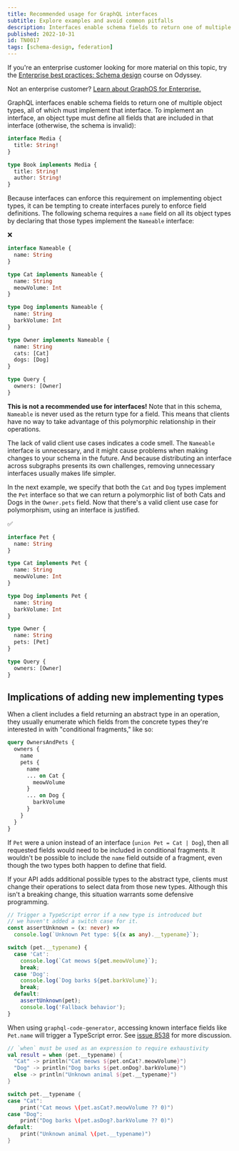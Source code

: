 ```yaml
---
title: Recommended usage for GraphQL interfaces
subtitle: Explore examples and avoid common pitfalls
description: Interfaces enable schema fields to return one of multiple object types. Explore examples and avoid common pitfalls in using interfaces.
published: 2022-10-31
id: TN0017
tags: [schema-design, federation]
---
```


<Tip>

If you're an enterprise customer looking for more material on this topic, try the [Enterprise best practices: Schema design](https://www.apollographql.com/tutorials/schema-design-best-practices) course on Odyssey.

Not an enterprise customer? [Learn about GraphOS for Enterprise.](/graphos/enterprise)

</Tip>

GraphQL interfaces enable schema fields to return one of multiple object types, all of which must implement that interface. To implement an interface, an object type must define all fields that are included in that interface (otherwise, the schema is invalid):

```graphql
interface Media {
  title: String!
}

type Book implements Media {
  title: String!
  author: String!
}
```

Because interfaces can enforce this requirement on implementing object types, it can be tempting to create interfaces purely to enforce field definitions. The following schema requires a `name` field on all its object types by declaring that those types implement the `Nameable` interface:

<p style="margin-bottom: 0;">❌</p>

```graphql
interface Nameable {
  name: String
}

type Cat implements Nameable {
  name: String
  meowVolume: Int
}

type Dog implements Nameable {
  name: String
  barkVolume: Int
}

type Owner implements Nameable {
  name: String
  cats: [Cat]
  dogs: [Dog]
}

type Query {
  owners: [Owner]
}
```

**This is not a recommended use for interfaces!** Note that in this schema, `Nameable` is never used as the return type for a field. This means that clients have no way to take advantage of this polymorphic relationship in their operations.

The lack of valid client use cases indicates a code smell. The `Nameable` interface is unnecessary, and it might cause problems when making changes to your schema in the future. And because distributing an interface across subgraphs presents its own challenges, removing unnecessary interfaces usually makes life simpler.

In the next example, we specify that both the `Cat` and `Dog` types implement the `Pet` interface so that we can return a polymorphic list of both Cats and Dogs in the `Owner.pets` field. Now that there's a valid client use case for polymorphism, using an interface is justified.

<p style="margin-bottom: 0;">✅</p>

```graphql
interface Pet {
  name: String
}

type Cat implements Pet {
  name: String
  meowVolume: Int
}

type Dog implements Pet {
  name: String
  barkVolume: Int
}

type Owner {
  name: String
  pets: [Pet]
}

type Query {
  owners: [Owner]
}
```

## Implications of adding new implementing types

When a client includes a field returning an abstract type in an operation, they usually enumerate which fields from the concrete types they're interested in with "conditional fragments," like so:

```graphql
query OwnersAndPets {
  owners {
    name
    pets {
      name
      ... on Cat {
        meowVolume
      }
      ... on Dog {
        barkVolume
      }
    }
  }
}
```

<Note>

If `Pet` were a union instead of an interface (`union Pet = Cat | Dog`), then all requested fields would need to be included in conditional fragments. It wouldn't be possible to include the `name` field outside of a fragment, even though the two types both happen to define that field.

</Note>

If your API adds additional possible types to the abstract type, clients must change their operations to select data from those new types. Although this isn't a breaking change, this situation warrants some defensive programming.

```ts
// Trigger a TypeScript error if a new type is introduced but
// we haven't added a switch case for it.
const assertUnknown = (x: never) =>
  console.log(`Unknown Pet type: ${(x as any).__typename}`);

switch (pet.__typename) {
  case 'Cat':
    console.log(`Cat meows ${pet.meowVolume}`);
    break;
  case 'Dog':
    console.log(`Dog barks ${pet.barkVolume}`);
    break;
  default:
    assertUnknown(pet);
    console.log('Fallback behavior');
}
```

<Note>

When using `graphql-code-generator`, accessing known interface fields like `Pet.name` will trigger a TypeScript error. See [issue 8538](https://github.com/dotansimha/graphql-code-generator/issues/8538) for more discussion.

</Note>

```kotlin
// `when` must be used as an expression to require exhaustivity
val result = when (pet.__typename) {
  "Cat" -> println("Cat meows ${pet.onCat?.meowVolume}")
  "Dog" -> println("Dog barks ${pet.onDog?.barkVolume}")
  else -> println("Unknown animal ${pet.__typename}")
}
```

```swift
switch pet.__typename {
case "Cat":
    print("Cat meows \(pet.asCat?.meowVolume ?? 0)")
case "Dog":
    print("Dog barks \(pet.asDog?.barkVolume ?? 0)")
default:
    print("Unknown animal \(pet.__typename)")
}
```
